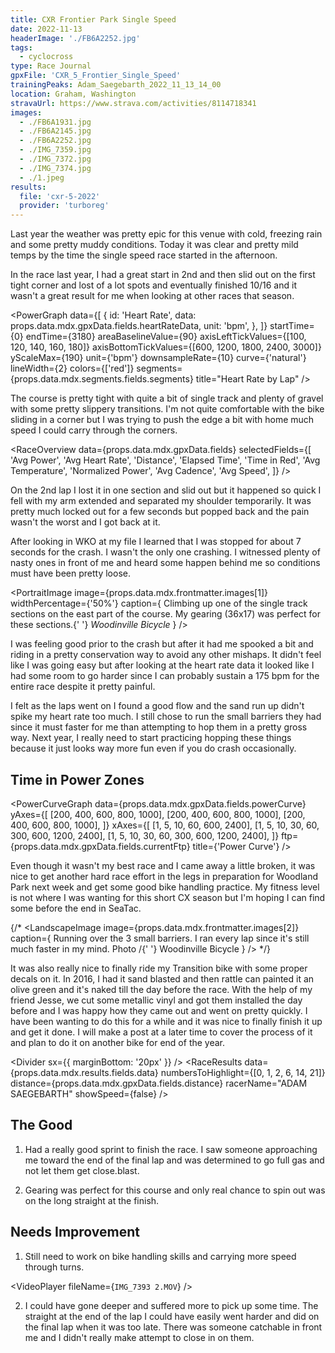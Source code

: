 ```yaml
---
title: CXR Frontier Park Single Speed
date: 2022-11-13
headerImage: './FB6A2252.jpg'
tags:
  - cyclocross
type: Race Journal
gpxFile: 'CXR_5_Frontier_Single_Speed'
trainingPeaks: Adam_Saegebarth_2022_11_13_14_00
location: Graham, Washington
stravaUrl: https://www.strava.com/activities/8114718341
images:
  - ./FB6A1931.jpg
  - ./FB6A2145.jpg
  - ./FB6A2252.jpg
  - ./IMG_7359.jpg
  - ./IMG_7372.jpg
  - ./IMG_7374.jpg
  - ./1.jpeg
results:
  file: 'cxr-5-2022'
  provider: 'turboreg'
---
```


Last year the weather was pretty epic for this venue with cold, freezing rain and some pretty muddy conditions. Today it was clear and pretty mild temps by the time the single speed race started in the afternoon.

In the race last year, I had a great start in 2nd and then slid out on the first tight corner and lost of a lot spots and eventually finished 10/16 and it wasn't a great result for me when looking at other races that season.

<PowerGraph
  data={[
    {
      id: 'Heart Rate',
      data: props.data.mdx.gpxData.fields.heartRateData,
      unit: 'bpm',
    },
  ]}
  startTime={0}
  endTime={3180}
  areaBaselineValue={90}
  axisLeftTickValues={[100, 120, 140, 160, 180]}
  axisBottomTickValues={[600, 1200, 1800, 2400, 3000]}
  yScaleMax={190}
  unit={'bpm'}
  downsampleRate={10}
  curve={'natural'}
  lineWidth={2}
  colors={['red']}
  segments={props.data.mdx.segments.fields.segments}
  title="Heart Rate by Lap"
/>

The course is pretty tight with quite a bit of single track and plenty of gravel with some pretty slippery transitions. I'm not quite comfortable with the bike sliding in a corner but I was trying to push the edge a bit with home much speed I could carry through the corners.

<RaceOverview
  data={props.data.mdx.gpxData.fields}
  selectedFields={[
    'Avg Power',
    'Avg Heart Rate',
    'Distance',
    'Elapsed Time',
    'Time in Red',
    'Avg Temperature',
    'Normalized Power',
    'Avg Cadence',
    'Avg Speed',
  ]}
/>
<StravaLink stravaUrl={props.data.mdx.frontmatter.stravaUrl} />

On the 2nd lap I lost it in one section and slid out but it happened so quick I fell with my arm extended and separated my shoulder temporarily. It was pretty much locked out for a few seconds but popped back and the pain wasn't the worst and I got back at it.

<PortraitImage
  image={props.data.mdx.frontmatter.images[4]}
  widthPercentage="50%"
/>

After looking in WKO at my file I learned that I was stopped for about 7 seconds for the crash. I wasn't the only one crashing. I witnessed plenty of nasty ones in front of me and heard some happen behind me so conditions must have been pretty loose.

<PortraitImage
  image={props.data.mdx.frontmatter.images[1]}
  widthPercentage={'50%'}
  caption={
    <Text>
      Climbing up one of the single track sections on the east part of the
      course. My gearing (36x17) was perfect for these sections.{' '}
      <Link href="http://woodinvillebicycle.com">
        <em>Woodinville Bicycle</em>
      </Link>
    </Text>
  }
/>

I was feeling good prior to the crash but after it had me spooked a bit and riding in a pretty conservation way to avoid any other mishaps. It didn't feel like I was going easy but after looking at the heart rate data it looked like I had some room to go harder since I can probably sustain a 175 bpm for the entire race despite it pretty painful.

<LandscapeImage image={props.data.mdx.frontmatter.images[3]} />

I felt as the laps went on I found a good flow and the sand run up didn't spike my heart rate too much. I still chose to run the small barriers they had since it must faster for me than attempting to hop them in a pretty gross way. Next year, I really need to start practicing hopping these things because it just looks way more fun even if you do crash occasionally.

<Divider />
<MatchesBurned data={props.data.mdx.gpxData.fields.matchesBurned} />
<Divider sx={{ marginBottom: '20px' }} />

## Time in Power Zones

<PowerBreakdown
  powerZoneBuckets={props.data.mdx.gpxData.fields.powerZoneBuckets}
  powerZones={props.data.mdx.gpxData.fields.powerZones}
/>
<Divider />

<PowerCurveGraph
  data={props.data.mdx.gpxData.fields.powerCurve}
  yAxes={[
    [200, 400, 600, 800, 1000],
    [200, 400, 600, 800, 1000],
    [200, 400, 600, 800, 1000],
  ]}
  xAxes={[
    [1, 5, 10, 60, 600, 2400],
    [1, 5, 10, 30, 60, 300, 600, 1200, 2400],
    [1, 5, 10, 30, 60, 300, 600, 1200, 2400],
  ]}
  ftp={props.data.mdx.gpxData.fields.currentFtp}
  title={'Power Curve'}
/>
<Divider />

Even though it wasn't my best race and I came away a little broken, it was nice to get another hard race effort in the legs in preparation for Woodland Park next week and get some good bike handling practice. My fitness level is not where I was wanting for this short CX season but I'm hoping I can find some before the end in SeaTac.

<Map coordinates={props.data.mdx.gpxData.fields.coordinates} />

{/* <LandscapeImage
  image={props.data.mdx.frontmatter.images[2]}
  caption={
    <Text>
      Running over the 3 small barriers. I ran every lap since it's still much
      faster in my mind. Photo /{' '}
      <Link href="http://woodinvillebicycle.com">Woodinville Bicycle</Link>
    </Text>
  }
/> */}
<LandscapeImage image={props.data.mdx.frontmatter.images[0]} />

It was also really nice to finally ride my Transition bike with some proper decals on it. In 2016, I had it sand blasted and then rattle can painted it an olive green and it's naked till the day before the race. With the help of my friend Jesse, we cut some metallic vinyl and got them installed the day before and I was happy how they came out and went on pretty quickly. I have been wanting to do this for a while and it was nice to finally finish it up and get it done. I will make a post at a later time to cover the process of it and plan to do it on another bike for end of the year.

<Divider sx={{ marginBottom: '20px' }} />
<RaceResults
  data={props.data.mdx.results.fields.data}
  numbersToHighlight={[0, 1, 2, 6, 14, 21]}
  distance={props.data.mdx.gpxData.fields.distance}
  racerName="ADAM SAEGEBARTH"
  showSpeed={false}
/>
<Divider />

## The Good

1.  Had a really good sprint to finish the race. I saw someone approaching me toward the end of the final lap and was determined to go full gas and not let them get close.blast.

2.  Gearing was perfect for this course and only real chance to spin out was on the long straight at the finish.

## Needs Improvement

1. Still need to work on bike handling skills and carrying more speed through turns.

<VideoPlayer fileName={`IMG_7393 2.MOV`} />

2. I could have gone deeper and suffered more to pick up some time. The straight at the end of the lap I could have easily went harder and did on the final lap when it was too late. There was someone catchable in front me and I didn't really make attempt to close in on them.
